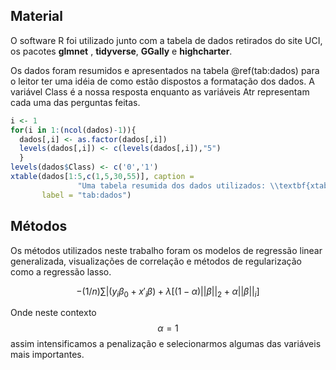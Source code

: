 ## Material

O software R foi utilizado junto com a tabela de dados retirados do site UCI, os pacotes **glmnet** , **tidyverse**, **GGally** e **highcharter**.

Os dados foram resumidos e apresentados na tabela \@ref(tab:dados) para o leitor ter uma idéia de como estão dispostos a formatação dos dados. A variável Class é a nossa resposta enquanto as variáveis Atr representam cada uma das perguntas feitas.

```r
i <- 1
for(i in 1:(ncol(dados)-1)){
  dados[,i] <- as.factor(dados[,i])
  levels(dados[,i]) <- c(levels(dados[,i]),"5")
  }
levels(dados$Class) <- c('0','1')
xtable(dados[1:5,c(1,5,30,55)], caption =
               "Uma tabela resumida dos dados utilizados: \\textbf{xtable}.",
       label = "tab:dados")
```

## Métodos

Os métodos utilizados neste trabalho foram os modelos de regressão linear generalizada, visualizações de correlação e métodos de regularização como a regressão lasso.

$$
-(1/n) \sum |(y_i \beta_0  + x' _i\beta) + \lambda[(1-\alpha)||\beta||_2+ \alpha||\beta||_i]
$$

Onde neste contexto $$ \alpha = 1$$ assim intensificamos a penalização e selecionarmos algumas das variáveis mais importantes.


